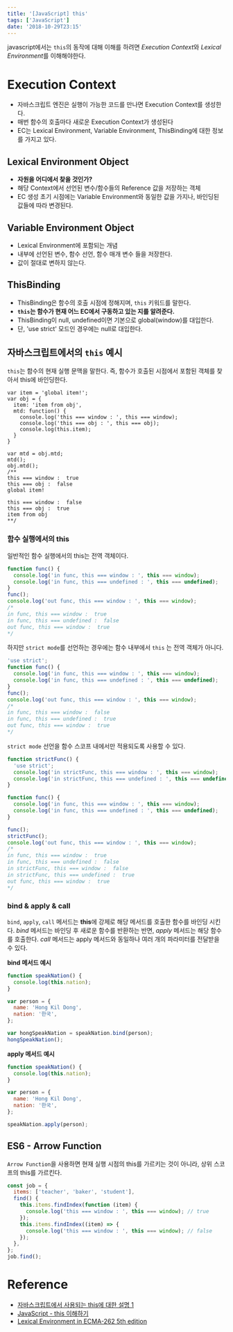 ```yaml
---
title: '[JavaScript] this'
tags: ['JavaScript']
date: '2018-10-29T23:15'
---
```


<!--truncate-->

javascript에서는 `this`의 동작에 대해 이해를 하려면 *Execution Context*와 *Lexical Environment*를 이해해야한다.

# Execution Context

- 자바스크립트 엔진은 실행이 가능한 코드를 만나면 Execution Context를 생성한다.
- 매번 함수의 호출마다 새로운 Execution Context가 생성된다
- EC는 Lexical Environment, Variable Environment, ThisBinding에 대한 정보를 가지고 있다.

## Lexical Environment Object

- **자원을 어디에서 찾을 것인가?**
- 해당 Context에서 선언된 변수/함수들의 Reference 값을 저장하는 객체
- EC 생성 초기 시점에는 Variable Environment와 동일한 값을 가지나, 바인딩된 값들에 따라 변경된다.

## Variable Environment Object

- Lexical Environment에 포함되는 개념
- 내부에 선언된 변수, 함수 선언, 함수 매개 변수 들을 저장한다.
- 값이 절대로 변하지 않는다.

## ThisBinding

- ThisBinding은 함수의 호출 시점에 정해지며, `this` 키워드를 말한다.
- **`this`는 함수가 현재 어느 EC에서 구동하고 있는 지를 알려준다.**
- ThisBinding이 null, undefined이면 기본으로 global(window)를 대입한다.
- 단, 'use strict' 모드인 경우에는 null로 대입한다.

## 자바스크립트에서의 `this` 예시

`this`는 함수의 현재 실행 문맥을 말한다. 즉, 함수가 호출된 시점에서 포함된 객체를 찾아서 this에 바인딩한다.

```javascrip시
var item = 'global item!';
var obj = {
  item: 'item from obj',
  mtd: function() {
  	console.log('this === window : ', this === window);
  	console.log('this === obj : ', this === obj);
    console.log(this.item);
  }
}

var mtd = obj.mtd;
mtd();
obj.mtd();
/**
this === window :  true
this === obj :  false
global item!

this === window :  false
this === obj :  true
item from obj
**/
```

### 함수 실행에서의 this

일반적인 함수 실행에서의 this는 전역 객체이다.

```javascript
function func() {
  console.log('in func, this === window : ', this === window);
  console.log('in func, this === undefined : ', this === undefined);
}
func();
console.log('out func, this === window : ', this === window);
/*
in func, this === window :  true
in func, this === undefined :  false
out func, this === window :  true
*/
```

하지만 `strict mode`를 선언하는 경우에는 함수 내부에서 `this` 는 전역 객체가 아니다.

```javascript
'use strict';
function func() {
  console.log('in func, this === window : ', this === window);
  console.log('in func, this === undefined : ', this === undefined);
}
func();
console.log('out func, this === window : ', this === window);
/*
in func, this === window :  false
in func, this === undefined :  true
out func, this === window :  true
*/
```

`strict mode` 선언을 함수 스코프 내에서만 적용되도록 사용할 수 있다.

```javascript
function strictFunc() {
  'use strict';
  console.log('in strictFunc, this === window : ', this === window);
  console.log('in strictFunc, this === undefined : ', this === undefined);
}

function func() {
  console.log('in func, this === window : ', this === window);
  console.log('in func, this === undefined : ', this === undefined);
}

func();
strictFunc();
console.log('out func, this === window : ', this === window);
/*
in func, this === window :  true
in func, this === undefined :  false
in strictFunc, this === window :  false
in strictFunc, this === undefined :  true
out func, this === window :  true
*/
```

### bind & apply & call

`bind`, `apply`, `call` 메서드는 **this**에 강제로 해당 메서드를 호출한 함수를 바인딩 시킨다.
_bind_ 메서드는 바인딩 후 새로운 함수를 반환하는 반면, _apply_ 메서드는 해당 함수를 호출한다.
_call_ 메서드는 apply 메서드와 동일하나 여러 개의 파라미터를 전달받을 수 있다.

**bind 메서드 예시**

```javascript
function speakNation() {
  console.log(this.nation);
}

var person = {
  name: 'Hong Kil Dong',
  nation: '한국',
};

var hongSpeakNation = speakNation.bind(person);
hongSpeakNation();
```

**apply 메서드 예시**

```javascript
function speakNation() {
  console.log(this.nation);
}

var person = {
  name: 'Hong Kil Dong',
  nation: '한국',
};

speakNation.apply(person);
```

## ES6 - Arrow Function

`Arrow Function`을 사용하면 현재 실행 시점의 this를 가르키는 것이 아니라, 상위 스코프의 this를 가르킨다.

```javascript
const job = {
  items: ['teacher', 'baker', 'student'],
  find() {
    this.items.findIndex(function (item) {
      console.log('this === window : ', this === window); // true
    });
    this.items.findIndex((item) => {
      console.log('this === window : ', this === window); // false
    });
  },
};
job.find();
```

# Reference

- [자바스크립트에서 사용되는 this에 대한 설명 1](http://webframeworks.kr/tutorials/translate/explanation-of-this-in-javascript-1/)
- [JavaScript - this 이해하기](https://blog.kesuskim.com/2016/09/understanding-js-this/)
- [Lexical Environment in ECMA-262 5th edition](http://huns.me/development/1407)

